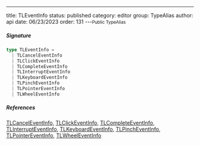 ---
title: TLEventInfo
status: published
category: editor
group: TypeAlias
author: api
date: 06/23/2023
order: 131
---<Small>Public TypeAlias</Small>




##### Signature


```ts
type TLEventInfo =
  | TLCancelEventInfo
  | TLClickEventInfo
  | TLCompleteEventInfo
  | TLInterruptEventInfo
  | TLKeyboardEventInfo
  | TLPinchEventInfo
  | TLPointerEventInfo
  | TLWheelEventInfo
```

##### References

[TLCancelEventInfo](/gen/editor/TLCancelEventInfo-type), [TLClickEventInfo](/gen/editor/TLClickEventInfo-type), [TLCompleteEventInfo](/gen/editor/TLCompleteEventInfo-type), [TLInterruptEventInfo](/gen/editor/TLInterruptEventInfo-type), [TLKeyboardEventInfo](/gen/editor/TLKeyboardEventInfo-type), [TLPinchEventInfo](/gen/editor/TLPinchEventInfo-type), [TLPointerEventInfo](/gen/editor/TLPointerEventInfo-type), [TLWheelEventInfo](/gen/editor/TLWheelEventInfo-type)

